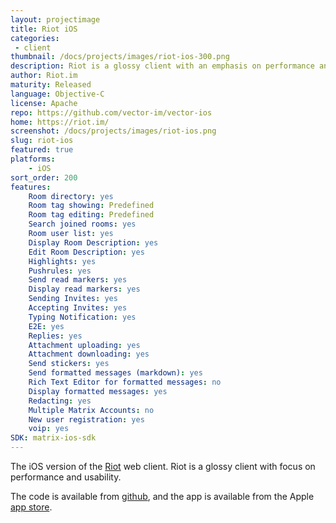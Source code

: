 ```yaml
---
layout: projectimage
title: Riot iOS
categories: 
 - client
thumbnail: /docs/projects/images/riot-ios-300.png
description: Riot is a glossy client with an emphasis on performance and usability
author: Riot.im
maturity: Released
language: Objective-C
license: Apache
repo: https://github.com/vector-im/vector-ios
home: https://riot.im/
screenshot: /docs/projects/images/riot-ios.png
slug: riot-ios
featured: true
platforms:
    - iOS
sort_order: 200
features:
    Room directory: yes
    Room tag showing: Predefined
    Room tag editing: Predefined
    Search joined rooms: yes
    Room user list: yes
    Display Room Description: yes
    Edit Room Description: yes
    Highlights: yes
    Pushrules: yes
    Send read markers: yes
    Display read markers: yes
    Sending Invites: yes
    Accepting Invites: yes
    Typing Notification: yes
    E2E: yes
    Replies: yes
    Attachment uploading: yes
    Attachment downloading: yes
    Send stickers: yes
    Send formatted messages (markdown): yes
    Rich Text Editor for formatted messages: no
    Display formatted messages: yes
    Redacting: yes
    Multiple Matrix Accounts: no
    New user registration: yes
    voip: yes
SDK: matrix-ios-sdk
---
```


The iOS version of the [Riot](https://matrix.org/docs/projects/client/riot.html) web client. Riot is a glossy client with focus on performance and usability.

The code is available from [github](https://github.com/vector-im/vector-ios), and the app is available from the Apple [app store](https://itunes.apple.com/gb/app/vector.im/id1083446067?mt=8).
